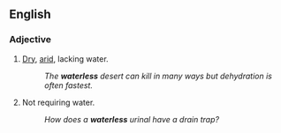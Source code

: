 ==English==

===Adjective===
{{en-adj|-}}

#[[dry|Dry]], [[arid]], lacking water.
#:''The '''waterless''' desert can kill in many ways but dehydration is often fastest.''
#Not requiring water.
#:''How does a '''waterless''' urinal have a drain trap?''